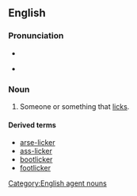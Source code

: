 ==English==

===Pronunciation===
* {{IPA|lɪkə}}
* {{homophones|liquor}} {{a|in some dialects}}

===Noun===
{{en-noun}}

# Someone or something that [[lick]]s.

====Derived terms====
* [[arse-licker]]
* [[ass-licker]]
* [[bootlicker]]
* [[footlicker]]

[[Category:English agent nouns]]
